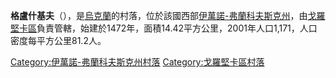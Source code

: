 {{coord|48|38|37|N|25|28|36|E|scale:30000|display=title}}

'''格盧什基夫'''（{{lang-uk|Глушків}}），是[[烏克蘭|烏克蘭]]的村落，位於該國西部[[伊萬諾-弗蘭科夫斯克州|伊萬諾-弗蘭科夫斯克州]]，由[[戈羅堅卡區|戈羅堅卡區]]負責管轄，始建於1472年，面積14.42平方公里，2001年人口1,171，人口密度每平方公里81.2人。

{{DEFAULTSORT:Глушків}}
[[Category:伊萬諾-弗蘭科夫斯克州村落|Category:伊萬諾-弗蘭科夫斯克州村落]]
[[Category:戈羅堅卡區村落|Category:戈羅堅卡區村落]]


{{IvanoFrankivsk-geo-stub}}